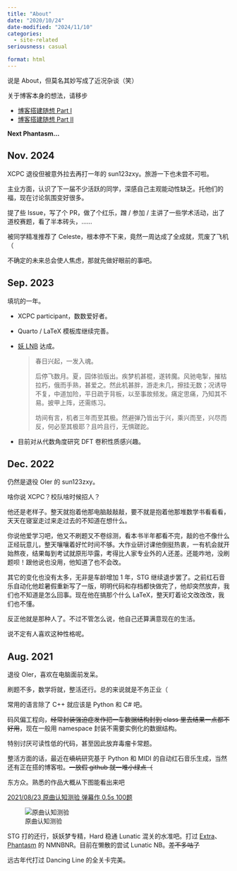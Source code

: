 ```yaml
---
title: "About"
date: "2020/10/24"
date-modified: "2024/11/10"
categories:
  - site-related
seriousness: casual

format: html
---
```


说是 About，但莫名其妙写成了近况杂谈（笑）

关于博客本身的想法，请移步

- [博客搭建随想 Part I](/posts/20210817-aboutblog/)
- [博客搭建随想 Part II](/posts/20221226-quarto-fantasia/)

**Next Phantasm...**

## Nov. 2024

XCPC 退役但被意外拉去再打一年的 sun123zxy。旅游一下也未尝不可啦。

主业方面，认识了下一届不少活跃的同学，深感自己主观能动性缺乏。托他们的福，现在讨论氛围变好很多。

提了些 Issue，写了个 PR，做了个红乐，蹭 / 参加 / 主讲了一些学术活动，出了道校赛题，看了半本砖头，……

被同学精准推荐了 Celeste，根本停不下来，竟然一周达成了全成就，荒废了飞机（

不确定的未来总会使人焦虑，那就先做好眼前的事吧。

## Sep. 2023

填坑的一年。

- XCPC participant，数数爱好者。

- Quarto / LaTeX 模板库继续完善。

- [妖 LNB](https://www.bilibili.com/video/BV1fs4y1U7Nt/) 达成。

  > 春日兴起，一发入魂。
  > 
  > 后停飞数月。夏，园体验版出。疾梦机甚棍，遂转魔。风驰电掣，摧枯拉朽，俄而手熟，甚爱之。然此机甚胖，游走未几，擦挂无数；况诱导不复，中道加险，平日疏于背板，以至事故频发。痛定思痛，乃知其不易。披甲上阵，还需练习。
  > 
  > 坊间有言，机者三年而至其极。然避弹乃皆出于兴，乘兴而至，兴尽而反，何必至其极耶？且吟且行，无惧蹉跎。

- 目前对从代数角度研究 DFT 卷积性质感兴趣。

## Dec. 2022

仍然是退役 OIer 的 sun123zxy。

啥你说 XCPC？校队啥时候招人？

他还是老样子。整天就抱着他那电脑敲敲敲，要不就是抱着他那堆数学书看看看，天天在寝室走过来走过去的不知道在想什么。

你说他爱学习吧，他又不刷题又不卷综测，看本书半年都看不完，敲的也不像什么正经玩意儿，整天嚷嚷着好忙时间不够。大作业研讨课他倒挺热衷，一有机会就开始熬夜，结果每到考试就原形毕露，考得比人家专业外的人还差。还能咋地，没刷题呗！跟他说也没用，他知道了也不会改。

其它的变化也没有太多，无非是车龄增加 1 年，STG 继续退步罢了。之前红石音乐自动化他趁暑假重新写了一版，明明代码和存档都快做完了，他却突然放弃，我们也不知道是怎么回事。现在他在搞那个什么 LaTeX，整天盯着论文改改改，我们也不懂。

反正他就是那种人了。不过不管怎么说，他自己还算满意现在的生活。

说不定有人喜欢这种性格呢。

## Aug. 2021

退役 OIer，喜欢在电脑面前发呆。

刷题不多，数学将就，整活还行。总的来说就是不务正业（

常用的语言除了 C++ 就应该是 Python 和 C# 吧。

码风偏工程向，~~经常封装强迫症发作把一车数据结构封到 class 里去结果一点都不好用~~，现在一般用 namespace 封装不需要实例化的数据结构。

特别讨厌可读性低的代码，甚至因此放弃毒瘤卡常题。

整活方面的话，最近在~~填坑~~研究基于 Python 和 MIDI 的自动红石音乐生成，当然还有正在搭的博客啦。~~一放假 github 就一堆小绿点（~~

东方众。熟悉的作品大概从下图能看出来吧

[2021/08/23 原曲认知测验 弹幕作 0.5s 100题](https://cd.thwiki.cc/quiz?95e9020143d5b2eed57029875fe0e90d)

![原曲认知测验](music_test.jpg)

STG 打的还行，妖妖梦专精，Hard 稳通 Lunatic 混关的水准吧。打过 [Extra](https://www.bilibili.com/video/BV1MA411h7Q1)、[Phantasm](https://www.bilibili.com/video/BV1ZZ4y1x7Bx) 的 NMNBNR。目前在懒散的尝试 Lunatic NB。~~差不多咕了~~

远古年代打过 Dancing Line 的全关卡完美。